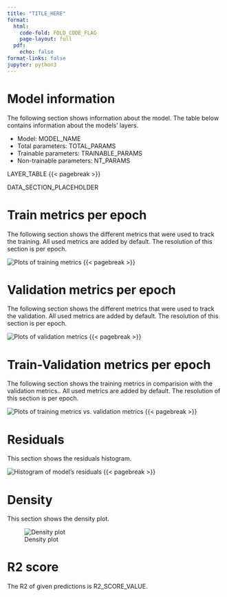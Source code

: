```yaml
---
title: "TITLE_HERE"
format:
  html:
    code-fold: FOLD_CODE_FLAG
    page-layout: full
  pdf:
    echo: false
format-links: false
jupyter: python3
---
```


# Model information
The following section shows information about the model. The table below contains information about the models' layers.

* Model: MODEL_NAME
* Total parameters: TOTAL_PARAMS
* Trainable parameters: TRAINABLE_PARAMS
* Non-trainable parameters: NT_PARAMS

LAYER_TABLE
{{< pagebreak >}}

DATA_SECTION_PLACEHOLDER

# Train metrics per epoch
The following section shows the different metrics that were used to track the training. All used metrics are added by
default. The resolution of this section is per epoch.

![Plots of training metrics](TRAIN_PLOTS_PATH)
{{< pagebreak >}}

# Validation metrics per epoch
The following section shows the different metrics that were used to track the validation. All used metrics are added by
default. The resolution of this section is per epoch.

![Plots of validation metrics](VAL_PLOTS_PATH)
{{< pagebreak >}}

# Train-Validation metrics per epoch
The following section shows the training metrics in comparision with the validation metrics.. All used metrics are added
by default. The resolution of this section is per epoch.

![Plots of training metrics vs. validation metrics](TV_PLOTS_PATH)
{{< pagebreak >}}

# Residuals
This section shows the residuals histogram.

![Histogram of model's residuals](RESIDUALS_PLOT_PATH)
{{< pagebreak >}}

# Density
This section shows the density plot.

![Density plot](DENSITY_PLOT_PATH)


# R2 score
The R2 of given predictions is R2_SCORE_VALUE.
